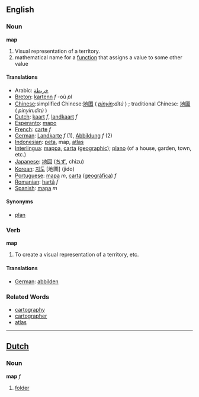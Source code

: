 ==English==
===Noun===
'''map'''

# Visual representation of a territory.
# mathematical name for a [[function]] that assigns a value to some other value

====Translations====
*Arabic: [[خريطة]]
*[[Breton]]: [[kartenn]] ''f'' -où ''pl''
*[[Chinese]]:simplified Chinese:[[地图]] ( ''[[pinyin]]:dìtú'' ) ; traditional Chinese: [[地圖]] ( ''pinyin:dìtú'' ) 
*[[Dutch]]: [[kaart]] ''f'', [[landkaart]] ''f''
*[[Esperanto]]: [[mapo]]
*[[French]]: [[carte]] ''f''
*[[German]]: [[Landkarte]] ''f'' (1), [[Abbildung]] ''f'' (2)
*[[Indonesian]]: [[peta]], map, [[atlas]]
*[[Interlingua]]: [[mappa]], [[carta]] ([[carta geographic|geographic]]); [[plano]] (of a house, garden, town, etc.)
*[[Japanese]]: [[地図]] ([[ちず]], chizu)
*[[Korean]]: [[지도]] [地圖] (jido)
*[[Portuguese]]: [[mapa]] ''m'', [[carta]] ([[carta geográfica|geográfica]]) ''f''
*[[Romanian]]: [[hartă]] ''f''
*[[Spanish]]: [[mapa]] ''m''

====Synonyms====
*[[plan]]

===Verb===
'''map'''

# To create a visual representation of a territory, etc.

====Translations====
*[[German]]: [[abbilden]]

===Related Words===
*[[cartography]]
*[[cartographer]]
*[[atlas]]

----
==[[Dutch]]==
===Noun===

'''map''' ''f''

#[[folder]]